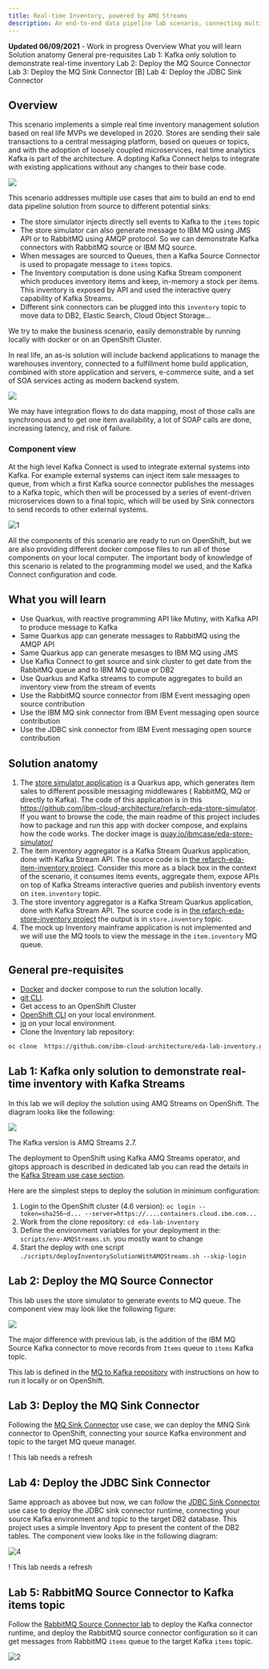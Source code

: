 ```yaml
---
title: Real-time Inventory, powered by AMQ Streams
description: An end-to-end data pipeline lab scenario, connecting multiple components of a realtime inventory system via Kafka Connect.
---
```


<InlineNotification kind="warning">
<strong>Updated 06/09/2021</strong> - Work in progress
</InlineNotification>

<AnchorLinks>
  <AnchorLink>Overview</AnchorLink>
  <AnchorLink>What you will learn</AnchorLink>
  <AnchorLink>Solution anatomy</AnchorLink>
  <AnchorLink>General pre-requisites</AnchorLink>
  <AnchorLink>Lab 1: Kafka only solution to demonstrate real-time inventory</AnchorLink>
  <AnchorLink>Lab 2: Deploy the MQ Source Connector</AnchorLink>
  <AnchorLink>Lab 3: Deploy the MQ Sink Connector [B]</AnchorLink>
  <AnchorLink>Lab 4: Deploy the JDBC Sink Connector</AnchorLink>
 </AnchorLinks>

## Overview

This scenario implements a simple real time inventory management solution based on real life MVPs we developed in 2020. 
Stores are sending their sale transactions to a central messaging platform, based on queues or topics, and with the adoption
of loosely coupled microservices, real time analytics Kafka is part of the architecture. A
dopting Kafka Connect helps to integrate with existing applications without any changes to their base code.

![](./images/hl-view.png)

This scenario addresses multiple use cases that aim to build an end to end data pipeline solution from source to different potential sinks:

* The store simulator injects directly sell events to Kafka to the `items` topic
* The store simulator can also generate message to IBM MQ using JMS API or to RabbitMQ using AMQP protocol. So we can demonstrate Kafka connectors with RabbitMQ source or IBM MQ source.
* When messages are sourced to Queues, then a Kafka Source Connector is used to propagate message to `items` topics.
* The Inventory computation is done using Kafka Stream component which produces inventory items and keep, in-memory a stock per items. 
This inventory is exposed by API and used the interactive query capability of Kafka Streams.
* Different sink connectors can be plugged into this `inventory` topic to move data to DB2, Elastic Search, Cloud Object Storage...

We try to make the business scenario, easily demonstrable by running locally with docker or on an OpenShift Cluster.

In real life, an as-is solution will include backend applications to manage the warehouses inventory, connected to a fulfillment home build application,
combined with store application and servers, e-commerce suite, and a set of SOA services acting as modern backend system.

 ![](./images/as-is-soa.png)

We may have integration flows to do data mapping, most of those calls are synchronous and to get one item availability, a lot of SOAP calls are done, 
increasing latency, and risk of failure.

### Component view

At the high level Kafka Connect is used to integrate external systems into Kafka. For example external systems can inject item sale messages to queue, from which a first Kafka source connector 
publishes the messages to a Kafka topic, which then will be processed by a series of event-driven microservices down to a final topic, which will be used by Sink connectors
 to send records to other external systems.

 ![1](./images/kconnect-overview.png)


All the components of this scenario are ready to run on OpenShift, but we are also providing different docker compose files to run all of those components on your local computer. 
The important body of knowledge of this scenario is related to the programming model we used, and the Kafka Connect configuration and code.

## What you will learn

* Use Quarkus, with reactive programming API like Mutiny, with Kafka API to produce message to Kafka
* Same Quarkus app can generate messages to RabbitMQ using the AMQP API
* Same Quarkus app can generate mesasges to IBM MQ using JMS
* Use Kafka Connect to get source and sink cluster to get date from the RabbitMQ queue and to IBM MQ queue or DB2
* Use Quarkus and Kafka streams to compute aggregates to build an inventory view from the stream of events
* Use the RabbitMQ source connector from IBM Event messaging open source contribution
* Use the IBM MQ sink connector from IBM Event messaging open source contribution
* Use the JDBC sink connector from IBM Event messaging open source contribution

## Solution anatomy

1. The [store simulator application](https://github.com/ibm-cloud-architecture/refarch-eda-store-simulator) is a Quarkus app, which generates item sales to different possible messaging middlewares ( RabbitMQ, MQ or directly to Kafka). 
The code of this application is in this https://github.com/ibm-cloud-architecture/refarch-eda-store-simulator. If you want to browse the code, the main readme of this project includes how to package and run this app with docker compose, 
and explains how the code works. 
The docker image is [quay.io/ibmcase/eda-store-simulator/](https://quay.io/ibmcase/eda-store-simulator)
1. The item inventory aggregator is a Kafka Stream Quarkus application, done with Kafka Stream API. The source code is in [the refarch-eda-item-inventory project](https://github.com/ibm-cloud-architecture/refarch-eda-item-inventory). 
Consider this more as a black box in the context of the scenario, it consumes items events, aggregate them, expose APIs on top of Kafka Streams interactive queries and publish inventory events on `item.inventory` topic. 
1. The store inventory aggregator is a Kafka Stream Quarkus application, done with Kafka Stream API. The source code is in [the refarch-eda-store-inventory project](https://github.com/ibm-cloud-architecture/refarch-eda-store-inventory) the output is in `store.inventory` topic. 
2. The mock up Inventory mainframe application is not implemented and we will use the MQ tools to view the message in the `item.inventory` MQ queue.


## General pre-requisites

* [Docker](https://docs.docker.com/) and docker compose to run the solution locally.
* [git CLI](https://git-scm.com/downloads).
* Get access to an OpenShift Cluster
* [OpenShift CLI](https://docs.openshift.com/container-platform/4.7/cli_reference/openshift_cli/getting-started-cli.html) on your local environment.
* [jq](https://stedolan.github.io/jq/) on your local environment.
* Clone the Inventory lab repository: 

```sh
oc clone  https://github.com/ibm-cloud-architecture/eda-lab-inventory.git
```


## Lab 1: Kafka only solution to demonstrate real-time inventory with Kafka Streams

In this lab we will deploy the solution using AMQ Streams on OpenShift. The diagram looks like the following:

![](/images/inventory-components.png)

The Kafka version is AMQ Streams 2.7.

The deployment to OpenShift using Kafka AMQ Streams operator, and gitops approach is described in dedicated lab you can read the details in the [Kafka Stream use case section](/use-cases/kafka-streams/lab-3/).

Here are the simplest steps to deploy the solution in minimum configuration:

1. Login to the OpenShift cluster (4.6 version): `oc login --token=sha256~d... --server=https://....containers.cloud.ibm.com...`
1. Work from the clone repository: `cd eda-lab-inventory`
1. Define the environment variables for your deployment in the: `scripts/env-AMQStreams.sh`. you mostly want to change 
1. Start the deploy with one script `./scripts/deployInventorySolutionWithAMQStreams.sh --skip-login`


## Lab 2: Deploy the MQ Source Connector

This lab uses the store simulator to generate events to MQ queue. The component view may look like the following figure:

![](./images/lab2-mq-kafka.png)

The major difference with previous lab, is the addition of the IBM MQ Source Kafka connector to move records from `Items` queue to `items` Kafka topic.

This lab is defined in the [MQ to Kafka repository](https://github.com/ibm-cloud-architecture/eda-lab-mq-to-kafka) with instructions on how to run it locally or on OpenShift.

## Lab 3: Deploy the MQ Sink Connector

Following the [MQ Sink Connector](/use-cases/connect-mq/#lab-2:-mq-sink-from-kafka) use case, we can deploy the MNQ Sink connector to OpenShift, connecting your source Kafka environment and topic to the target MQ queue manager.

 ! This lab needs a refresh

## Lab 4: Deploy the JDBC Sink Connector

Same approach as abovee but now, we can follow the [JDBC Sink Connector](/use-cases/connect-jdbc/) use case to deploy the JDBC sink connector runtime, connecting your source Kafka environment and topic to the target DB2 database. 
This project uses a simple Inventory App to present the content of the DB2 tables. The component view looks like in the following diagram:

 ![4](../../use-cases/connect-jdbc/images/comp-view.png)

  ! This lab needs a refresh

## Lab 5: RabbitMQ Source Connector to Kafka items topic

Follow the [RabbitMQ Source Connector lab](/use-cases/connect-rabbitmq/) to deploy the Kafka connector runtime, and deploy the RabbitMQ source connector configuration so it can get messages from RabbitMQ `items` queue to the target Kafka `items` topic.

 ![2](../../use-cases/connect-rabbitmq/images/comp-view.png)



